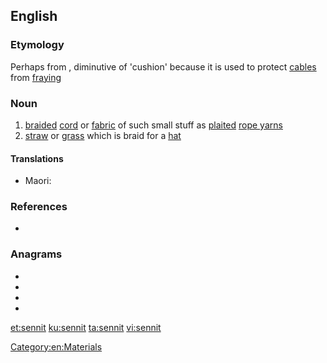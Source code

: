 ==English==

===Etymology===
Perhaps from {{etyl|fr|en}} {{m|fr|coussinet}}, diminutive of {{m|fr|cousin}} 'cushion' because it is used to protect [[cable]]s from [[fray]]ing

===Noun===
{{en-noun}}
# [[braid]]ed [[cord]] or [[fabric]] of such small stuff as [[plait]]ed [[rope yarn]]s
# [[straw]] or [[grass]] which is braid for a [[hat]]

====Translations====
{{trans-top|braided cord}}
* Maori: {{t|mi|kopu}}
{{trans-mid}}
{{trans-bottom}}

===References===
* {{R:Webster NCD 1967}}

===Anagrams===
* {{l|en|nestin}}
* {{l|en|sinnet}}
* {{l|en|tennis}}
* {{l|en|tensin}}

[[Category:en:Materials]]

[[et:sennit]]
[[ku:sennit]]
[[ta:sennit]]
[[vi:sennit]]
